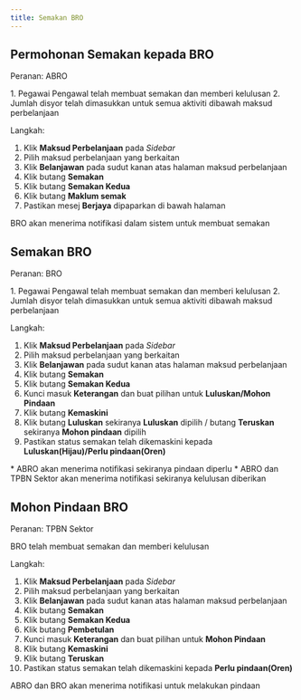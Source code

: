 ```yaml
---
title: Semakan BRO
---
```


## Permohonan Semakan kepada BRO
Peranan: ABRO

<Callout title="Pra-syarat" type="warn"> 
1. Pegawai Pengawal telah membuat semakan dan memberi kelulusan
2. Jumlah disyor telah dimasukkan untuk semua aktiviti dibawah maksud perbelanjaan
</Callout>

Langkah: 
1. Klik **Maksud Perbelanjaan** pada *Sidebar*
2. Pilih maksud perbelanjaan yang berkaitan
3. Klik **Belanjawan** pada sudut kanan atas halaman maksud perbelanjaan
4. Klik butang **Semakan**
5. Klik butang **Semakan Kedua**  
6. Klik butang **Maklum semak**
7. Pastikan mesej **Berjaya** dipaparkan di bawah halaman

<Callout title="Outcome">
BRO akan menerima notifikasi dalam sistem untuk membuat semakan 
</Callout>

## Semakan BRO
Peranan: BRO

<Callout title="Pra-syarat" type="warn"> 
1. Pegawai Pengawal telah membuat semakan dan memberi kelulusan
2. Jumlah disyor telah dimasukkan untuk semua aktiviti dibawah maksud perbelanjaan
</Callout>

Langkah:
1. Klik **Maksud Perbelanjaan** pada *Sidebar*
2. Pilih maksud perbelanjaan yang berkaitan
3. Klik **Belanjawan** pada sudut kanan atas halaman maksud perbelanjaan
4. Klik butang **Semakan**
5. Klik butang **Semakan Kedua**  
6. Kunci masuk **Keterangan** dan buat pilihan untuk **Luluskan/Mohon Pindaan**
7. Klik butang **Kemaskini**
8. Klik butang **Luluskan** sekiranya **Luluskan** dipilih / butang **Teruskan** sekiranya **Mohon pindaan** dipilih
9. Pastikan status semakan telah dikemaskini kepada **Luluskan(Hijau)/Perlu pindaan(Oren)**

<Callout title="Outcome">
* ABRO akan menerima notifikasi sekiranya pindaan diperlu
* ABRO dan TPBN Sektor akan menerima notifikasi sekiranya kelulusan diberikan
</Callout>

## Mohon Pindaan BRO
Peranan: TPBN Sektor

<Callout title="Pra-syarat" type="warn"> 
BRO telah membuat semakan dan memberi kelulusan
</Callout>

Langkah:
1. Klik **Maksud Perbelanjaan** pada *Sidebar*
2. Pilih maksud perbelanjaan yang berkaitan
3. Klik **Belanjawan** pada sudut kanan atas halaman maksud perbelanjaan
4. Klik butang **Semakan**
5. Klik butang **Semakan Kedua**  
6. Klik butang **Pembetulan**
7. Kunci masuk **Keterangan** dan buat pilihan untuk **Mohon Pindaan**
8. Klik butang **Kemaskini**
9. Klik butang **Teruskan** 
10. Pastikan status semakan telah dikemaskini kepada **Perlu pindaan(Oren)**

<Callout title="Outcome">
ABRO dan BRO akan menerima notifikasi untuk melakukan pindaan 
</Callout>